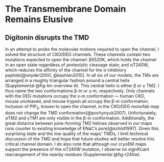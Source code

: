 # The Transmembrane Domain Remains Elusive

## Digitonin disrupts the TMD

In an attempt to probe the molecular motions required to open the channel, I solved the structure of CKO/DEG channels.
These channels contain two mutations expected to open the channel: &beta;S520K, which holds the channel in an open state regardless of proteolytic cleavage state; and &alpha;T240W, which reduces the affinity of the channel for the &alpha; inhibitory peptide[@snyder2000; @kashlan2010].
In all six of our models, the TMs are arranged in a roughly triangular fashion around a central helix (Supplemental @fig-tm-overview A).
This central helix is either &beta; or &gamma; TM2.
I thus name the two conformations &beta;-in or &gamma;-in, respectively.
Only channels with the DEG mutations occupy the &gamma;-in conformation --- human CKO, mouse uncleaved, and mouse trypsin all occupy the &beta;-in conformation.
Inclusion of PIP~2~, known to open the channel, in the CKO/DEG monofab map does not change the TMD conformation[@pochynyuk2007].
Unfortunately, &alpha;TM2 and &gamma;TM1 are only visible in the &beta;-in conformation.
Additionally, the great distance between pore-forming TM2 helices observed in our maps runs counter to existing knowledge of ENaC's pore[@schild1997].
Given this surprising state and the low quality of the maps' TMDs, I limit technical discussion of the TMD and hope that future studies will better resolve this critical channel domain.
I do also note that although our cryoEM maps support the presence of the &alpha;T240W mutation, I observe no significant rearrangement of the nearby residues (Supplemental @fig-t240w).